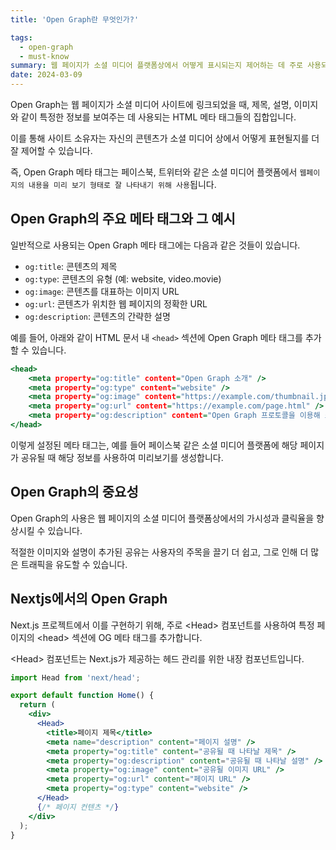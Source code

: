 ```yaml
---
title: 'Open Graph란 무엇인가?'

tags:
  - open-graph
  - must-know
summary: 웹 페이지가 소셜 미디어 플랫폼상에서 어떻게 표시되는지 제어하는 데 주로 사용되는 Open Graph 프로토콜에 대해 알아보겠습니다
date: 2024-03-09
---
```


Open Graph는 웹 페이지가 소셜 미디어 사이트에 링크되었을 때, 제목, 설명, 이미지와 같이 특정한 정보를 보여주는 데 사용되는 HTML 메타 태그들의 집합입니다. 

이를 통해 사이트 소유자는 자신의 콘텐츠가 소셜 미디어 상에서 어떻게 표현될지를 더 잘 제어할 수 있습니다.

즉, Open Graph 메타 태그는 페이스북, 트위터와 같은 소셜 미디어 플랫폼에서 `웹페이지의 내용을 미리 보기 형태로 잘 나타내기 위해 사용`됩니다.

## Open Graph의 주요 메타 태그와 그 예시

일반적으로 사용되는 Open Graph 메타 태그에는 다음과 같은 것들이 있습니다.

- `og:title`: 콘텐츠의 제목
- `og:type`: 콘텐츠의 유형 (예: website, video.movie)
- `og:image`: 콘텐츠를 대표하는 이미지 URL
- `og:url`: 콘텐츠가 위치한 웹 페이지의 정확한 URL
- `og:description`: 콘텐츠의 간략한 설명

예를 들어, 아래와 같이 HTML 문서 내 `<head>` 섹션에 Open Graph 메타 태그를 추가할 수 있습니다.

```html:index.html
<head>
    <meta property="og:title" content="Open Graph 소개" />
    <meta property="og:type" content="website" />
    <meta property="og:image" content="https://example.com/thumbnail.jpg" />
    <meta property="og:url" content="https://example.com/page.html" />
    <meta property="og:description" content="Open Graph 프로토콜을 이용해 소셜 미디어에서의 콘텐츠 표시 방법을 개선합니다." />
</head>
```

이렇게 설정된 메타 태그는, 예를 들어 페이스북 같은 소셜 미디어 플랫폼에 해당 페이지가 공유될 때 해당 정보를 사용하여 미리보기를 생성합니다.

## Open Graph의 중요성

Open Graph의 사용은 웹 페이지의 소셜 미디어 플랫폼상에서의 가시성과 클릭율을 향상시킬 수 있습니다. 

적절한 이미지와 설명이 추가된 공유는 사용자의 주목을 끌기 더 쉽고, 그로 인해 더 많은 트래픽을 유도할 수 있습니다.

## Nextjs에서의 Open Graph

Next.js 프로젝트에서 이를 구현하기 위해, 주로 \<Head> 컴포넌트를 사용하여 특정 페이지의 \<head> 섹션에 OG 메타 태그를 추가합니다. 

\<Head> 컴포넌트는 Next.js가 제공하는 헤드 관리를 위한 내장 컴포넌트입니다.

```javascript:sample.jsx
import Head from 'next/head';

export default function Home() {
  return (
    <div>
      <Head>
        <title>페이지 제목</title>
        <meta name="description" content="페이지 설명" />
        <meta property="og:title" content="공유될 때 나타날 제목" />
        <meta property="og:description" content="공유될 때 나타날 설명" />
        <meta property="og:image" content="공유될 이미지 URL" />
        <meta property="og:url" content="페이지 URL" />
        <meta property="og:type" content="website" />
      </Head>
      {/* 페이지 컨텐츠 */}
    </div>
  );
}

```